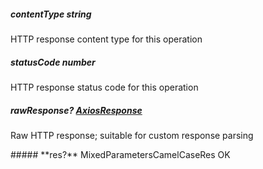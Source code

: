 
##### **contentType** string
HTTP response content type for this operation

##### **statusCode** number
HTTP response status code for this operation

##### **rawResponse?** [AxiosResponse](https://axios-http.com/docs/res_schema)
Raw HTTP response; suitable for custom response parsing

<Collapsible>
    ##### **res?** MixedParametersCamelCaseRes
    OK
    <Collapsible.Break/>
    <MixedParametersCamelCaseRes/>
</Collapsible>

